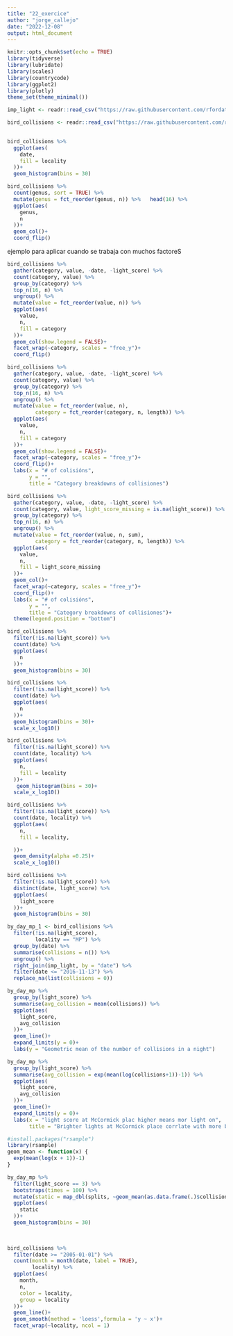 ```yaml
---
title: "22_exercice"
author: "jorge_callejo"
date: "2022-12-08"
output: html_document
---
```


```r
knitr::opts_chunk$set(echo = TRUE)
library(tidyverse)
library(lubridate)
library(scales)
library(countrycode)
library(ggplot2)
library(plotly)
theme_set(theme_minimal())
```

```r
imp_light <- readr::read_csv("https://raw.githubusercontent.com/rfordatascience/tidytuesday/master/data/2019/2019-04-30/mp_light.csv")

bird_collisions <- readr::read_csv("https://raw.githubusercontent.com/rfordatascience/tidytuesday/master/data/2019/2019-04-30/bird_collisions.csv") %>% left_join(imp_light, by = "date") 
  
```


```r
bird_collisions %>% 
  ggplot(aes(
    date,
    fill = locality
  ))+
  geom_histogram(bins = 30)
```

```r
bird_collisions %>% 
  count(genus, sort = TRUE) %>%
  mutate(genus = fct_reorder(genus, n)) %>%   head(16) %>% 
  ggplot(aes(
    genus,
    n
  ))+
  geom_col()+
  coord_flip()
```
ejemplo para aplicar cuando se trabaja con muchos factoreS

```r
bird_collisions %>% 
  gather(category, value, -date, -light_score) %>% 
  count(category, value) %>% 
  group_by(category) %>% 
  top_n(16, n) %>% 
  ungroup() %>% 
  mutate(value = fct_reorder(value, n)) %>% 
  ggplot(aes(
    value,
    n,
    fill = category
  ))+
  geom_col(show.legend = FALSE)+
  facet_wrap(~category, scales = "free_y")+
  coord_flip()
```
```r
bird_collisions %>% 
  gather(category, value, -date, -light_score) %>% 
  count(category, value) %>% 
  group_by(category) %>% 
  top_n(16, n) %>% 
  ungroup() %>% 
  mutate(value = fct_reorder(value, n),
         category = fct_reorder(category, n, length)) %>% 
  ggplot(aes(
    value,
    n,
    fill = category
  ))+
  geom_col(show.legend = FALSE)+
  facet_wrap(~category, scales = "free_y")+
  coord_flip()+
  labs(x = "# of colisións",
       y = "",
       title = "Category breakdowns of collisiones")
```
```r
bird_collisions %>% 
  gather(category, value, -date, -light_score) %>% 
  count(category, value, light_score_missing = is.na(light_score)) %>% 
  group_by(category) %>% 
  top_n(16, n) %>% 
  ungroup() %>% 
  mutate(value = fct_reorder(value, n, sum),
         category = fct_reorder(category, n, length)) %>% 
  ggplot(aes(
    value,
    n,
    fill = light_score_missing
  ))+
  geom_col()+
  facet_wrap(~category, scales = "free_y")+
  coord_flip()+
  labs(x = "# of colisións",
       y = "",
       title = "Category breakdowns of collisiones")+
  theme(legend.position = "bottom")
```

```r
bird_collisions %>% 
  filter(!is.na(light_score)) %>% 
  count(date) %>% 
  ggplot(aes(
    n
  ))+
  geom_histogram(bins = 30)
```

```r
bird_collisions %>% 
  filter(!is.na(light_score)) %>% 
  count(date) %>% 
  ggplot(aes(
    n
  ))+
  geom_histogram(bins = 30)+
  scale_x_log10()
```

```r
bird_collisions %>% 
  filter(!is.na(light_score)) %>% 
  count(date, locality) %>% 
  ggplot(aes(
    n,
    fill = locality
  ))+
   geom_histogram(bins = 30)+
  scale_x_log10()
```

```r
bird_collisions %>% 
  filter(!is.na(light_score)) %>% 
  count(date, locality) %>% 
  ggplot(aes(
    n,
    fill = locality,

  ))+
  geom_density(alpha =0.25)+
  scale_x_log10()
```



```r
bird_collisions %>% 
  filter(!is.na(light_score)) %>% 
  distinct(date, light_score) %>% 
  ggplot(aes(
    light_score
  ))+
  geom_histogram(bins = 30)
```

```r
by_day_mp_1 <- bird_collisions %>% 
  filter(!is.na(light_score),
         locality == "MP") %>% 
  group_by(date) %>% 
  summarise(collisions = n()) %>% 
  ungroup() %>% 
  right_join(imp_light, by = "date") %>% 
  filter(date <= "2016-11-13") %>% 
  replace_na(list(collisions = 0)) 
```



```r
by_day_mp %>% 
  group_by(light_score) %>% 
  summarise(avg_collision = mean(collisions)) %>% 
  ggplot(aes(
    light_score, 
    avg_collision
  ))+
  geom_line()+
  expand_limits(y = 0)+
  labs(y = "Geometric mean of the number of collisions in a night")
```

```r
by_day_mp %>% 
  group_by(light_score) %>% 
  summarise(avg_collision = exp(mean(log(collisions+1))-1)) %>% 
  ggplot(aes(
    light_score, 
    avg_collision
  ))+
  geom_line()+
  expand_limits(y = 0)+
  labs(x = "light score at McCormick plac higher means mor light on",    y = "Geometric mean of the number of collisions in a night",
       title = "Brighter lights at McCormick place corrlate with more bird collisions")
```

```r
#install.packages("rsample")
library(rsample)
geom_mean <- function(x) {
  exp(mean(log(x + 1))-1)
}

by_day_mp %>% 
  filter(light_score == 3) %>% 
  bootstraps(times = 100) %>% 
  mutate(static = map_dbl(splits, ~geom_mean(as.data.frame(.)$collisions))) %>% 
  ggplot(aes(
    static
  ))+
  geom_histogram(bins = 30)
  
 
```

```r
bird_collisions %>% 
  filter(date >= "2005-01-01") %>% 
  count(month = month(date, label = TRUE), 
        locality) %>%
  ggplot(aes(
    month,
    n,
    color = locality, 
    group = locality
  ))+
  geom_line()+
  geom_smooth(method = 'loess',formula = 'y ~ x')+
  facet_wrap(~locality, ncol = 1)
```


